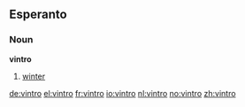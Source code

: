 ==Esperanto==
===Noun===
'''vintro'''
# [[winter]]

[[de:vintro]]
[[el:vintro]]
[[fr:vintro]]
[[io:vintro]]
[[nl:vintro]]
[[no:vintro]]
[[zh:vintro]]